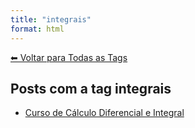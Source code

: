 ```yaml
---
title: "integrais"
format: html
---
```


[⬅ Voltar para Todas as Tags](../tags.qmd)

## Posts com a tag **integrais**

- [Curso de Cálculo Diferencial e Integral](/posts/cursos/matematica/calculo/index.html)
